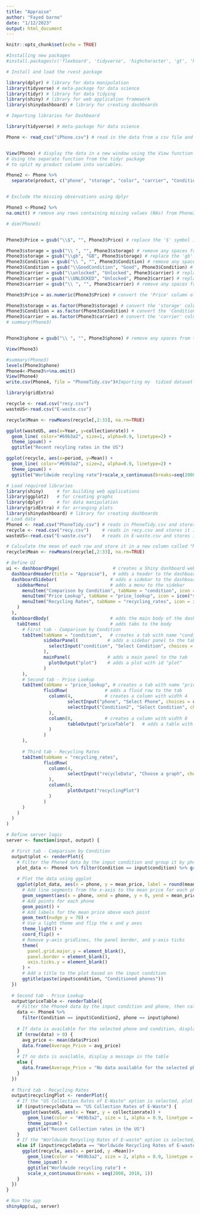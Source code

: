 ```yaml
---
title: "Appraise"
author: "Fayed barno"
date: "1/12/2023"
output: html_document
---
```


```r
knitr::opts_chunk$set(echo = TRUE)
```
```r
#Installing new packages
#install.packages(c('flexboard', 'tidyverse', 'highcharacter', 'gt', 'htmltools', 'virdis'))
```
```r
# Install and load the rvest package

library(dplyr) # library for data manipulation
library(tidyverse) # meta-package for data science
library(tidyr) # library for data tidying
library(shiny) # library for web application framework
library(shinydashboard) # library for creating dashboards

# Importing libraries for Dashboard

library(tidyverse) # meta-package for data science

Phone <- read_csv("iPhone.csv") # read in the data from a csv file and assign it to the variable Phone


View(Phone) # display the data in a new window using the View function
# Using the separate function from the tidyr package
# to split my product column into variables. 

Phone2 <- Phone %>%
  separate(product, c("phone", "storage", "color", "carrier", "Condition"), "/") # separate the 'product' column of the Phone dataframe into individual columns using the '/' delimiter and assign the resulting dataframe to Phone2


# Exclude the missing observations using dplyr

Phone3 <-Phone2 %>%
na.omit() # remove any rows containing missing values (NAs) from Phone2 using na.omit() and assign the resulting dataframe to Phone3

# dim(Phone3)


Phone3$Price = gsub("\\$", "", Phone3$Price) # replace the '$' symbol in the 'Price' column of Phone3 with an empty string using gsub()

Phone3$storage = gsub("\\ ", "", Phone3$storage) # remove any spaces from the 'storage' column of Phone3 using gsub()
Phone3$storage = gsub("\\gb", "GB", Phone3$storage) # replace the 'gb' string in the 'storage' column of Phone3 with 'GB' using gsub()
Phone3$Condition = gsub("\\ ", "", Phone3$Condition) # remove any spaces from the 'Condition' column of Phone3 using gsub()
Phone3$Condition = gsub("\\GoodCondition", "Good", Phone3$Condition) # replace the 'GoodCondition' string in the 'Condition' column of Phone3 with 'Good' using gsub()
Phone3$carrier = gsub("\\unlocked", "Unlocked", Phone3$carrier) # replace the 'unlocked' string in the 'carrier' column of Phone3 with 'Unlocked' using gsub()
Phone3$carrier = gsub("\\UNLOCKED", "Unlocked", Phone3$carrier) # replace the 'UNLOCKED' string in the 'carrier' column of Phone3 with 'Unlocked' using gsub()
Phone3$carrier = gsub("\\ ", "", Phone3$carrier) # remove any spaces from the 'carrier' column of Phone3 using gsub()

Phone3$Price = as.numeric(Phone3$Price) # convert the 'Price' column of Phone3 from a character vector to a numeric vector using as.numeric()

Phone3$storage = as.factor(Phone3$storage) # convert the 'storage' column of Phone3 from a character vector to a factor vector using as.factor()
Phone3$Condition = as.factor(Phone3$Condition) # convert the 'Condition' column of Phone3 from a character vector to a factor vector using as.factor()
Phone3$carrier = as.factor(Phone3$carrier) # convert the 'carrier' column of Phone3 from a character vector to a factor vector using as.factor()
# summary(Phone3)


Phone3$phone = gsub("\\ ", "", Phone3$phone) # remove any spaces from the 'phone' column

View(Phone3)
```
```r
#summary(Phone3)
levels(Phone3$phone)
Phone4<-Phone3%>%na.omit()		
View(Phone4)
write.csv(Phone4, file = "PhoneTidy.csv")#Importing my  tidied dataset
```
```r
library(gridExtra)
```




```r
recycle <- read.csv("recy.csv")
wasteUS<-read.csv("E-waste.csv")


```

```r
recycle$Mean <- rowMeans(recycle[,2:33], na.rm=TRUE)
```
```r
ggplot(wasteUS, aes(x=Year, y=collectionrate)) +
  geom_line( color="#69b3a2", size=1, alpha=0.9, linetype=2) +
  theme_ipsum() +
  ggtitle("Recent recyling rates in the US")
```
```r
ggplot(recycle, aes(x=period, y=Mean)) +
  geom_line( color="#69b3a2", size=2, alpha=0.9, linetype=2) +
  theme_ipsum() +
  ggtitle("Worldwide recyling rate")+scale_x_continuous(breaks=seq(2008, 2018, 1))
```

```r
# Load required libraries
library(shiny)     # for building web applications
library(ggplot2)   # for creating graphs
library(dplyr)     # for data manipulation
library(gridExtra) # for arranging plots
library(shinydashboard) # library for creating dashboards
# Load data
Phone4 <- read.csv("PhoneTidy.csv") # reads in PhoneTidy.csv and stores it in a dataframe called Phone4
recycle <- read.csv("recy.csv")     # reads in recy.csv and stores it in a dataframe called recycle
wasteUS<-read.csv("E-waste.csv")    # reads in E-waste.csv and stores it in a dataframe called wasteUS

# Calculate the mean of each row and store it in a new column called "Mean"
recycle$Mean <- rowMeans(recycle[,2:33], na.rm=TRUE)

# Define UI
ui <- dashboardPage(                    # creates a Shiny dashboard web page
  dashboardHeader(title = "Appraise"),  # adds a header to the dashboard with the title "Appraise"
  dashboardSidebar(                    # adds a sidebar to the dashboard
    sidebarMenu(                       # adds a menu to the sidebar
      menuItem("Comparison by Condition", tabName = "condition", icon = icon("bar-chart")),  # adds a menu item with label "Comparison by Condition", tab name "condition", and icon "bar-chart"
      menuItem("Price Lookup", tabName = "price_lookup", icon = icon("search")),             # adds a menu item with label "Price Lookup", tab name "price_lookup", and icon "search"
      menuItem("Recycling Rates", tabName = "recycling_rates", icon = icon("line-chart"))    # adds a menu item with label "Recycling Rates", tab name "recycling_rates", and icon "line-chart"
    )
  ),
  dashboardBody(                       # adds the main body of the dashboard
    tabItems(                          # adds tabs to the body
      # First tab - Comparison by Condition
      tabItem(tabName = "condition",   # creates a tab with name "condition"
              sidebarPanel(           # adds a sidebar panel to the tab
                selectInput("condition", "Select Condition", choices = unique(Phone4$Condition))  # adds a dropdown menu with label "Select Condition" and options based on the unique values in the "Condition" column of the Phone4 dataframe
              ),
              mainPanel(              # adds a main panel to the tab
                plotOutput("plot")    # adds a plot with id "plot"
              )
      ),
      # Second tab - Price Lookup
      tabItem(tabName = "price_lookup", # creates a tab with name "price_lookup"
              fluidRow(              # adds a fluid row to the tab
                column(4,            # creates a column with width 4
                       selectInput("phone", "Select Phone", choices = unique(Phone4$phone)),    # adds a dropdown menu with label "Select Phone" and options based on the unique values in the "phone" column of the Phone4 dataframe
                       selectInput("Condition2", "Select Condition", choices = unique(Phone4$Condition))  # adds a dropdown menu with label "Select Condition" and options based on the unique values in the "Condition" column of the Phone4 dataframe
                ),
                column(8,            # creates a column with width 8
                       tableOutput("priceTable")   # adds a table with id "priceTable"
                )
              )
      ),
     
      # Third tab - Recycling Rates
      tabItem(tabName = "recycling_rates",
              fluidRow(
                column(4,
                       selectInput("recycleData", "Choose a graph", choices = c("US Collection Rates of E-Waste", "Worldwide Recycling Rates of E-waste"))
                ),
                column(8,
                       plotOutput("recyclingPlot")
                )
              )
      )
    )
  )
)

# Define server logic
server <- function(input, output) {

  # First tab - Comparison by Condition
  output$plot <- renderPlot({
    # Filter the Phone4 data by the input condition and group it by phone, then calculate the mean price for each phone
    plot_data <- Phone4 %>% filter(Condition == input$condition) %>% group_by(phone) %>% summarise(mean_price = mean(Price))
    
    # Plot the data using ggplot
    ggplot(plot_data, aes(x = phone, y = mean_price, label = round(mean_price))) +
      # Add line segments from the x-axis to the mean price for each phone
      geom_segment(aes(x = phone, xend = phone, y = 0, yend = mean_price), color = "skyblue") +
      # Add points for each phone
      geom_point() +
      # Add labels for the mean price above each point
      geom_text(nudge_y = 70) +
      # Use a light theme and flip the x and y axes
      theme_light() +
      coord_flip() +
      # Remove y-axis gridlines, the panel border, and y-axis ticks
      theme(
        panel.grid.major.y = element_blank(),
        panel.border = element_blank(),
        axis.ticks.y = element_blank()
      ) +
      # Add a title to the plot based on the input condition
      ggtitle(paste(input$condition, "Conditioned phones"))
  })
  
  # Second tab - Price Lookup
  output$priceTable <- renderTable({
    # Filter the Phone4 data by the input condition and phone, then calculate the average price
    data <- Phone4 %>%
      filter(Condition == input$Condition2, phone == input$phone)
    
    # If data is available for the selected phone and condition, display the average price in a table
    if (nrow(data) > 0) {
      avg_price <- mean(data$Price)
      data.frame(Average_Price = avg_price)
    } 
    # If no data is available, display a message in the table
    else {
      data.frame(Average_Price = "No data available for the selected phone and condition.")
    }
  })
  
  # Third tab - Recycling Rates
  output$recyclingPlot <- renderPlot({
    # If the "US Collection Rates of E-Waste" option is selected, plot the wasteUS data as a line chart
    if (input$recycleData == "US Collection Rates of E-Waste") {
      ggplot(wasteUS, aes(x = Year, y = collectionrate)) +
        geom_line(color = "#69b3a2", size = 1, alpha = 0.9, linetype = 2) +
        theme_ipsum() +
        ggtitle("Recent Collection rates in the US")
    } 
    # If the "Worldwide Recycling Rates of E-waste" option is selected, plot the recycle data as a line chart
    else if (input$recycleData == "Worldwide Recycling Rates of E-waste") {
      ggplot(recycle, aes(x = period, y =Mean))+
        geom_line(color = "#69b3a2", size = 2, alpha = 0.9, linetype = 2) +
        theme_ipsum() +
        ggtitle("Worldwide recycling rate") +
        scale_x_continuous(breaks = seq(2008, 2018, 1))
    }
  })
}

# Run the app
shinyApp(ui, server)

```


